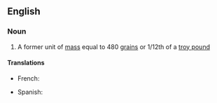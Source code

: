 ==English==

===Noun===
{{en-noun|head=[[troy]] [[ounce]]}}

# A former unit of [[mass]] equal to 480 [[grain]]s or 1/12th of a [[troy pound]]

====Translations====
{{trans-top|}}
* French: {{t+|fr|once troy|f}}
{{trans-mid}}
* Spanish: {{t+|es|onza troy|f}}
{{trans-bottom}}